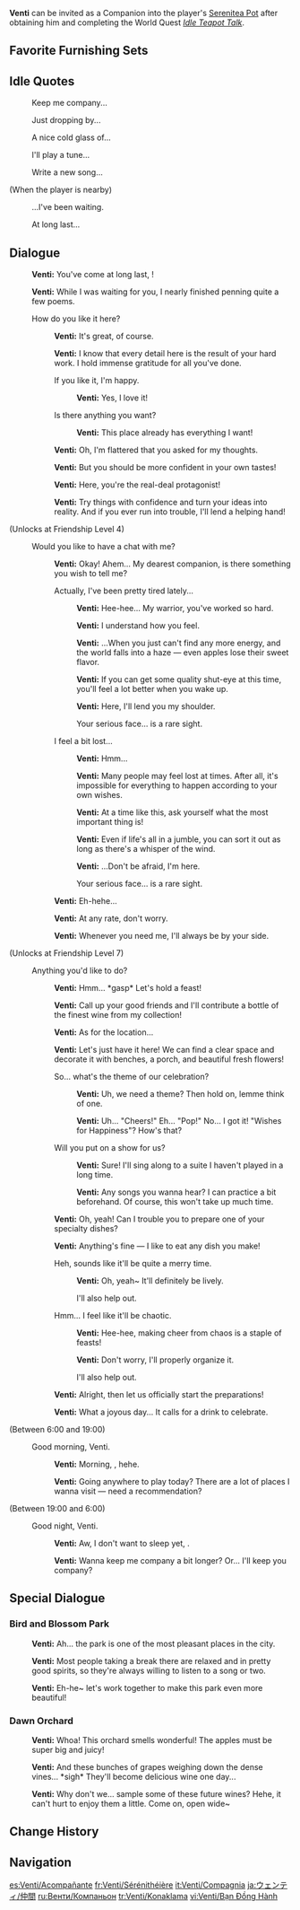 {{CharacterTabs}}
{{Furnishing Infobox
|title          = Venti
|id             = 368111
|image          = Character Venti Thumb.png
|category       = Companion
|subcategory    = Companion
|quality        = 5
|adeptal_energy = 300
|load           = 1200
|description    = Character In-Residence
}}
'''Venti''' can be invited as a Companion into the player's [[Serenitea Pot]] after obtaining him and completing the World Quest ''[[Idle Teapot Talk]]''.

==Favorite Furnishing Sets==
{{HousingCompanion|favorite}}
{{Companion Favor Table}}

==Idle Quotes==
{{Dialogue Start}}
: {{DIcon|Idle}} Keep me company...
: {{DIcon|Idle}} Just dropping by...
: {{DIcon|Idle}} A nice cold glass of...
: {{DIcon|Idle}} I'll play a tune...
: {{DIcon|Idle}} Write a new song...

;(When the player is nearby)
: {{DIcon|Idle}} ...I've been waiting.
: {{DIcon|Idle}} At long last...
{{Dialogue End}}

==Dialogue==
{{Dialogue Start}}
:{{A|vo venti mimitomo hello 01.ogg}} '''Venti:''' You've come at long last, {{Traveler}}!
:{{A|vo venti mimitomo hello 02.ogg}} '''Venti:''' While I was waiting for you, I nearly finished penning quite a few poems.
:{{DIcon}} How do you like it here?
::{{A|vo venti mimitomo friendship1 01.ogg}} '''Venti:''' It's great, of course.
::{{A|vo venti mimitomo friendship1 02.ogg}} '''Venti:''' I know that every detail here is the result of your hard work. I hold immense gratitude for all you've done.
::{{DIcon}} If you like it, I'm happy.
:::{{A|vo venti mimitomo friendship1 03a.ogg}} '''Venti:''' Yes, I love it!
::{{DIcon}} Is there anything you want?
:::{{A|vo venti mimitomo friendship1 03b.ogg}} '''Venti:''' This place already has everything I want!
::{{A|vo venti mimitomo friendship1 04.ogg}} '''Venti:''' Oh, I'm flattered that you asked for my thoughts.
::{{A|vo venti mimitomo friendship1 05.ogg}} '''Venti:''' But you should be more confident in your own tastes!
::{{A|vo venti mimitomo friendship1 06.ogg}} '''Venti:''' Here, you're the real-deal protagonist!
::{{A|vo venti mimitomo friendship1 07.ogg}} '''Venti:''' Try things with confidence and turn your ideas into reality. And if you ever run into trouble, I'll lend a helping hand!
;(Unlocks at Friendship Level 4)
:{{DIcon}} Would you like to have a chat with me?
::{{A|vo venti mimitomo friendship2 01.ogg}} '''Venti:''' Okay! Ahem... My dearest companion, is there something you wish to tell me?
::{{DIcon}} Actually, I've been pretty tired lately...
:::{{A|vo venti mimitomo friendship2 02a 1.ogg}} '''Venti:''' Hee-hee... My warrior, you've worked so hard.
:::{{A|vo venti mimitomo friendship2 02a 2.ogg}} '''Venti:''' I understand how you feel.
:::{{A|vo venti mimitomo friendship2 02a 3.ogg}} '''Venti:''' ...When you just can't find any more energy, and the world falls into a haze &mdash; even apples lose their sweet flavor.
:::{{A|vo venti mimitomo friendship2 02a 4.ogg}} '''Venti:''' If you can get some quality shut-eye at this time, you'll feel a lot better when you wake up.
:::{{A|vo venti mimitomo friendship2 02a 5.ogg}} '''Venti:''' Here, I'll lend you my shoulder.
:::{{DIcon}} Your serious face... is a rare sight.
::{{DIcon}} I feel a bit lost...
:::{{A|vo venti mimitomo friendship2 02b 1.ogg}} '''Venti:''' Hmm...
:::{{A|vo venti mimitomo friendship2 02b 2.ogg}} '''Venti:''' Many people may feel lost at times. After all, it's impossible for everything to happen according to your own wishes.
:::{{A|vo venti mimitomo friendship2 02b 3.ogg}} '''Venti:''' At a time like this, ask yourself what the most important thing is!
:::{{A|vo venti mimitomo friendship2 02b 4.ogg}} '''Venti:''' Even if life's all in a jumble, you can sort it out as long as there's a whisper of the wind.
:::{{A|vo venti mimitomo friendship2 02b 5.ogg}} '''Venti:''' ...Don't be afraid, I'm here.
:::{{DIcon}} Your serious face... is a rare sight.
::{{A|vo venti mimitomo friendship2 03.ogg}} '''Venti:''' Eh-hehe...
::{{A|vo venti mimitomo friendship2 04.ogg}} '''Venti:''' At any rate, don't worry.
::{{A|vo venti mimitomo friendship2 05.ogg}} '''Venti:''' Whenever you need me, I'll always be by your side.
;(Unlocks at Friendship Level 7)
:{{DIcon}} Anything you'd like to do?
::{{A|vo venti mimitomo friendship3 01.ogg}} '''Venti:''' Hmm... *gasp* Let's hold a feast!
::{{A|vo venti mimitomo friendship3 02.ogg}} '''Venti:''' Call up your good friends and I'll contribute a bottle of the finest wine from my collection!
::{{A|vo venti mimitomo friendship3 03.ogg}} '''Venti:''' As for the location...
::{{A|vo venti mimitomo friendship3 04.ogg}} '''Venti:''' Let's just have it here! We can find a clear space and decorate it with benches, a porch, and beautiful fresh flowers!
::{{DIcon}} So... what's the theme of our celebration?
:::{{A|vo venti mimitomo friendship3 05a 1.ogg}} '''Venti:''' Uh, we need a theme? Then hold on, lemme think of one.
:::{{A|vo venti mimitomo friendship3 05a 2.ogg}} '''Venti:''' Uh... "Cheers!" Eh... "Pop!" No... I got it! "Wishes for Happiness"? How's that?
::{{DIcon}} Will you put on a show for us?
:::{{A|vo venti mimitomo friendship3 05b 1.ogg}} '''Venti:''' Sure! I'll sing along to a suite I haven't played in a long time.
:::{{A|vo venti mimitomo friendship3 05b 2.ogg}} '''Venti:''' Any songs you wanna hear? I can practice a bit beforehand. Of course, this won't take up much time.
::{{A|vo venti mimitomo friendship3 06.ogg}} '''Venti:''' Oh, yeah! Can I trouble you to prepare one of your specialty dishes?
::{{A|vo venti mimitomo friendship3 07.ogg}} '''Venti:''' Anything's fine &mdash; I like to eat any dish you make!
::{{DIcon}} Heh, sounds like it'll be quite a merry time.
:::{{A|vo venti mimitomo friendship3 08a.ogg}} '''Venti:''' Oh, yeah~ It'll definitely be lively.
:::{{DIcon}} I'll also help out.
::{{DIcon}} Hmm... I feel like it'll be chaotic.
:::{{A|vo venti mimitomo friendship3 08b 1.ogg}} '''Venti:''' Hee-hee, making cheer from chaos is a staple of feasts!
:::{{A|vo venti mimitomo friendship3 08b 2.ogg}} '''Venti:''' Don't worry, I'll properly organize it.
:::{{DIcon}} I'll also help out.
::{{A|vo venti mimitomo friendship3 09.ogg}} '''Venti:''' Alright, then let us officially start the preparations!
::{{A|vo venti mimitomo friendship3 10.ogg}} '''Venti:''' What a joyous day... It calls for a drink to celebrate.
;<nowiki>(Between 6:00 and 19:00)</nowiki>
:{{DIcon}} Good morning, Venti.
::{{A|vo venti mimitomo morning 01.ogg}} '''Venti:''' Morning, {{Traveler}}, hehe.
::{{A|vo venti mimitomo morning 02.ogg}} '''Venti:''' Going anywhere to play today? There are a lot of places I wanna visit &mdash; need a recommendation?
;<nowiki>(Between 19:00 and 6:00)</nowiki>
:{{DIcon}} Good night, Venti.
::{{A|vo venti mimitomo night 01.ogg}} '''Venti:''' Aw, I don't want to sleep yet, {{Traveler}}.
::{{A|vo venti mimitomo night 02.ogg}} '''Venti:''' Wanna keep me company a bit longer? Or... I'll keep you company?
{{Dialogue End}}

==Special Dialogue==
{{HousingCompanion|special}}

===Bird and Blossom Park===
{{Dialogue Start}}
:{{A|vo mimitomo md venti park 01.ogg}} '''Venti:''' Ah... the park is one of the most pleasant places in the city.
:{{A|vo mimitomo md venti park 02.ogg}} '''Venti:''' Most people taking a break there are relaxed and in pretty good spirits, so they're always willing to listen to a song or two.
:{{A|vo mimitomo md venti park 03.ogg}} '''Venti:''' Eh-he~ let's work together to make this park even more beautiful!
{{Dialogue End}}

===Dawn Orchard===
{{Dialogue Start}}
:{{A|vo mimitomo md venti vineyard 01.ogg}} '''Venti:''' Whoa! This orchard smells wonderful! The apples must be super big and juicy!
:{{A|vo mimitomo md venti vineyard 02.ogg}} '''Venti:''' And these bunches of grapes weighing down the dense vines... *sigh* They'll become delicious wine one day...
:{{A|vo mimitomo md venti vineyard 03.ogg}} '''Venti:''' Why don't we... sample some of these future wines? Hehe, it can't hurt to enjoy them a little. Come on, open wide~
{{Dialogue End}}

==Change History==
{{Change History|1.6}}

==Navigation==
{{Furnishing Navbox/Living|Companion}}

[[es:Venti/Acompañante]]
[[fr:Venti/Sérénithéière]]
[[it:Venti/Compagnia]]
[[ja:ウェンティ/仲間]]
[[ru:Венти/Компаньон]]
[[tr:Venti/Konaklama]]
[[vi:Venti/Bạn Đồng Hành]]